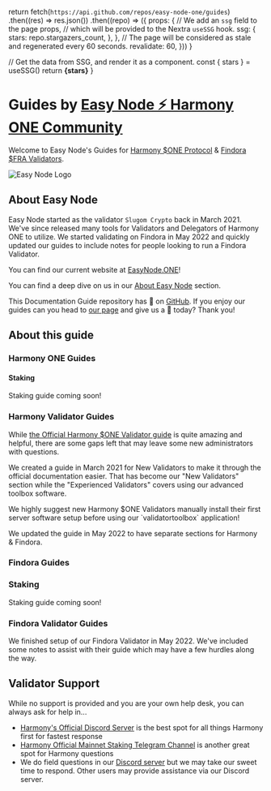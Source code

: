 
  return fetch(`https://api.github.com/repos/easy-node-one/guides`)
    .then((res) => res.json())
    .then((repo) => ({
      props: {
        // We add an `ssg` field to the page props,
        // which will be provided to the Nextra `useSSG` hook.
        ssg: {
          stars: repo.stargazers_count,
        },
      },
      // The page will be considered as stale and regenerated every 60 seconds.
      revalidate: 60,
    }))
}

  // Get the data from SSG, and render it as a component.
  const { stars } = useSSG()
  return <strong>{stars}</strong>
}

# Guides by [Easy Node ⚡ Harmony ONE Community](https://easynode.one)
Welcome to Easy Node's Guides for [Harmony $ONE Protocol](https://harmony.one) & [Findora $FRA Validators](https://findora.org).

![Easy Node Logo](/easynode_weblogo.png)

## About Easy Node
Easy Node started as the validator `Slugom Crypto` back in March 2021. We've since released many tools for Validators and Delegators of Harmony ONE to utilize. We started validating on Findora in May 2022 and quickly updated our guides to include notes for people looking to run a Findora Validator.

You can find our current website at [EasyNode.ONE](https://easynode.one)!

You can find a deep dive on us in our [About Easy Node](/about) section.

This Documentation Guide repository has <Stars /> 🌟 on [GitHub](https://github.com/easy-node-one/guides). If you enjoy our guides can you head to [our page](https://github.com/easy-node-one/guides) and give us a 🌟 today? Thank you!

## About this guide
### Harmony ONE Guides
#### Staking
Staking guide coming soon!

### Harmony Validator Guides
While [the Official Harmony $ONE Validator guide](https://docs.harmony.one/home/network/validators) is quite amazing and helpful, there are some gaps left that may leave some new administrators with questions. 

We created a guide in March 2021 for New Validators to make it through the official documentation easier. That has become our "New Validators" section while the "Experienced Validators" covers using our advanced toolbox software.

<Callout type="error" emoji="️🚫">
    We highly suggest new Harmony $ONE Validators manually install their first server software setup before using our `validatortoolbox` application!
</Callout>

We updated the guide in May 2022 to have separate sections for Harmony & Findora.

### Findora Guides
### Staking
Staking guide coming soon!

### Findora Validator Guides
We finished setup of our Findora Validator in May 2022. We've included some notes to assist with their guide which may have a few hurdles along the way.

## Validator Support
While no support is provided and you are your own help desk, you can always ask for help in...
- [Harmony's Official Discord Server](https://harmony.one/discord) is the best spot for all things Harmony first for fastest response
- [Harmony Official Mainnet Staking Telegram Channel](https://t.me/PangaeaVolunteers) is another great spot for Harmony questions
- We do field questions in our [Discord server](https://discord.gg/Rcz5T6D9CV) but we may take our sweet time to respond. Other users may provide assistance via our Discord server.